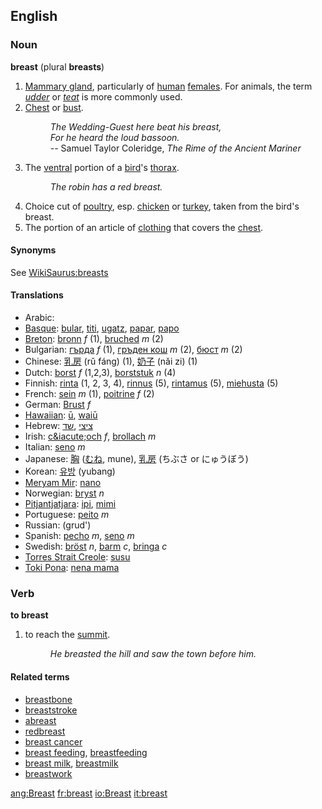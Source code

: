 ==English==
=== Noun ===
'''breast''' (plural '''breasts''')

# [[Mammary gland]], particularly of [[human]] [[female]]s.  For animals, the term ''[[udder]]'' or ''[[teat]]'' is more commonly used.
# [[Chest]] or [[bust]].
#: ''The Wedding-Guest here beat his breast,''
#: ''For he heard the loud bassoon.''
#: -- Samuel Taylor Coleridge, ''The Rime of the Ancient Mariner''
#The [[ventral]] portion of a [[bird]]'s [[thorax]].
#: ''The robin has a red breast.''
# Choice cut of [[poultry]], esp. [[chicken]] or [[turkey]], taken from the bird's breast.
# The portion of an article of [[clothing]] that covers the [[chest]].

==== Synonyms ====
See [[WikiSaurus:breasts]]

==== Translations ====
*Arabic: {{ARchar|[[صدر|صّدر]]}}
*[[Basque]]: [[bular]], [[titi]], [[ugatz]], [[papar]], [[papo]]
*[[Breton]]: [[bronn]] ''f'' (1), [[bruched]] ''m'' (2)
*Bulgarian: [[гърда]] ''f'' (1), [[гръден кош]] ''m'' (2), [[бюст]] ''m'' (2)
*Chinese: [[乳房]] (rǔ fáng) (1), [[奶子]] (nǎi zi) (1)
*Dutch: [[borst]] ''f'' (1,2,3), [[borststuk]] ''n'' (4)
*Finnish: [[rinta]] (1, 2, 3, 4), [[rinnus]] (5), [[rintamus]] (5), [[miehusta]] (5)
*French: [[sein]] ''m'' (1), [[poitrine]] ''f'' (2)
*German: [[Brust]] ''f''
*[[Hawaiian]]: [[ū]], [[waiū]]
*Hebrew: &rlm;[[שד]]&lrm;, &rlm;[[ציצי]]&lrm;
*Irish: [[c&iacute;och]] ''f'', [[brollach]] ''m''
*Italian: [[seno]] ''m''
*Japanese: [[胸]] ([[むね]], mune), [[乳房]] (ちぶさ or にゅうぼう)
*Korean: [[유방]] (yubang)
*[[Meryam Mir]]: [[nano]]
*Norwegian: [[bryst]] ''n''
*[[Pitjantjatjara]]: [[ipi]], [[mimi]]
*Portuguese: [[peito]] ''m''
*Russian: {{RUchar|[[грудь]]}} (grud')
*Spanish: [[pecho]] ''m'', [[seno]] ''m''
*Swedish: [[bröst]] ''n'', [[barm]] ''c'', [[bringa]] ''c''
*[[Torres Strait Creole]]: [[susu]]
*[[Toki Pona]]: [[nena mama]]

===Verb===
'''to breast'''
# to reach the [[summit]].
#: ''He breasted the hill and saw the town before him.''
==== Related terms ====
*[[breastbone]]
*[[breaststroke]]
*[[abreast]]
*[[redbreast]]
*[[breast cancer]]
*[[breast feeding]], [[breastfeeding]]
*[[breast milk]], [[breastmilk]]
*[[breastwork]]

[[ang:Breast]]
[[fr:breast]]
[[io:Breast]]
[[it:breast]]